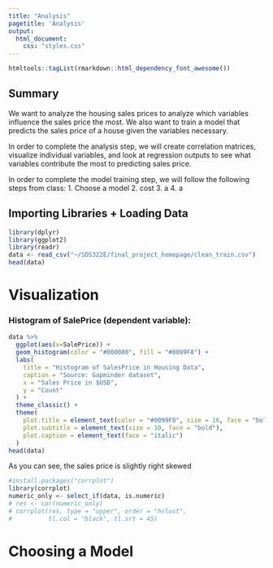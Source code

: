 ```yaml
---
title: "Analysis"
pagetitle: 'Analysis'
output: 
  html_document: 
    css: "styles.css"
---
```


```r
htmltools::tagList(rmarkdown::html_dependency_font_awesome())

```
## Summary

We want to analyze the housing sales prices to analyze which variables influence the sales price the most. We also want to train a model that predicts the sales price of a house given the variables necessary.

In order to complete the analysis step, we will create correlation matrices, visualize individual variables, and look at regression outputs to see what variables contribute the most to predicting sales price.

In order to complete the model training step, we will follow the following steps from class:
1. Choose a model
2. cost
3. a
4. a


## Importing Libraries + Loading Data

```R
library(dplyr)
library(ggplot2)
library(readr)
data <- read_csv("~/SDS322E/final_project_homepage/clean_train.csv")
head(data)

```

# Visualization

### Histogram of SalePrice (dependent variable):

```R


data %>% 
  ggplot(aes(x=SalePrice)) +
  geom_histogram(color = "#000000", fill = "#0099F8") + 
  labs(
    title = "Histogram of SalesPrice in Housing Data",
    caption = "Source: Gapminder dataset",
    x = "Sales Price in $USD",
    y = "Count"
  ) +
  theme_classic() +
  theme(
    plot.title = element_text(color = "#0099F8", size = 16, face = "bold"),
    plot.subtitle = element_text(size = 10, face = "bold"),
    plot.caption = element_text(face = "italic")
  )
head(data)
```

As you can see, the sales price is slightly right skewed

```R
#install.packages("corrplot")
library(corrplot)
numeric_only <- select_if(data, is.numeric)
# res <- cor(numeric_only)
# corrplot(res, type = "upper", order = "hclust",
#          tl.col = "black", tl.srt = 45)
```

# Choosing a Model

